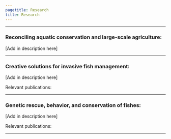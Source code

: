 ```yaml
---
pagetitle: Research
title: Research
---
```

<style type="text/css">
h1.title {
  text-align: center;
}
</style>

***

### Reconciling aquatic conservation and large-scale agriculture:  

<!---<img height="350" style="float: right; margin-left: 2em;" src="img/field.jpg"> --->

[Add in description here]

*** 

### Creative solutions for invasive fish management:

[Add in description here]

Relevant publications: 

***

### Genetic rescue, behavior, and conservation of fishes:

[Add in description here]

Relevant publications: 

***
